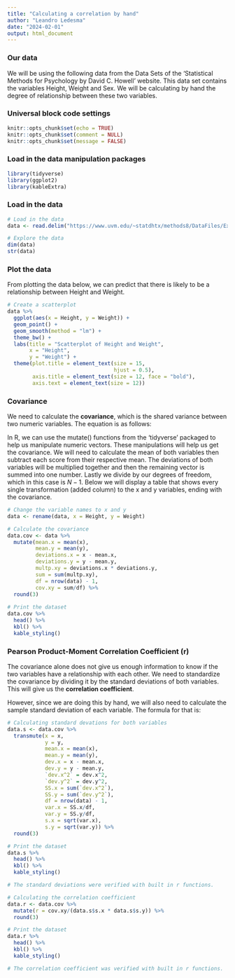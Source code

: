 ```yaml
---
title: "Calculating a correlation by hand"
author: "Leandro Ledesma"
date: "2024-02-01"
output: html_document
---
```

### Our data

We will be using the following data from the Data Sets of the 'Statistical Methods for Psychology by David C. Howell' website. This data set contains the variables Height, Weight and Sex. We will be calculating by hand the degree of relationship between these two variables.

### Universal block code settings

```r
knitr::opts_chunk$set(echo = TRUE)
knitr::opts_chunk$set(comment = NULL)
knitr::opts_chunk$set(message = FALSE)
```

### Load in the data manipulation packages

```r
library(tidyverse)
library(ggplot2)
library(kableExtra)

```

### Load in the data

```r
# Load in the data
data <- read.delim("https://www.uvm.edu/~statdhtx/methods8/DataFiles/Ex9-31.dat")

# Explore the data
dim(data)
str(data)

```

### Plot the data

From plotting the data below, we can predict that there is likely to be a relationship between Height and Weight. 

```r
# Create a scatterplot
data %>%
  ggplot(aes(x = Height, y = Weight)) +
  geom_point() +
  geom_smooth(method = "lm") +
  theme_bw() +
  labs(title = "Scatterplot of Height and Weight",
       x = "Height",
       y = "Weight") +
  theme(plot.title = element_text(size = 15,
                                  hjust = 0.5),
        axis.title = element_text(size = 12, face = "bold"),
        axis.text = element_text(size = 12))


```

### Covariance

We need to calculate the **covariance**, which is the shared variance between two numeric variables. The equation is as follows:

\begin{align*}

cov_{XY} = \frac {\Sigma (X - \overline{X}) (Y - \overline{Y})} {N - 1}

\end{align*}

In R, we can use the mutate() functions from the 'tidyverse' packaged to help us manipulate numeric vectors. These manipulations will help us get the covariance. We will need to calculate the mean of both variables then subtract each score from their respective mean. The deviations of both variables will be multiplied together and then the remaining vector is summed into one number. Lastly we divide by our degrees of freedom, which in this case is $N - 1$. Below we will display a table that shows every single transformation (added column) to the x and y variables, ending with the covariance. 

```r
# Change the variable names to x and y 
data <- rename(data, x = Height, y = Weight)

# Calculate the covariance
data.cov <- data %>%
  mutate(mean.x = mean(x),
         mean.y = mean(y),
         deviations.x = x - mean.x,
         deviations.y = y - mean.y,
         multp.xy = deviations.x * deviations.y,
         sum = sum(multp.xy),
         df = nrow(data) - 1,
         cov.xy = sum/df) %>%
  round(3)
  
# Print the dataset
data.cov %>%
  head() %>%
  kbl() %>%
  kable_styling()
```

### Pearson Product-Moment Correlation Coefficient (r)

The covariance alone does not give us enough information to know if the two variables have a relationship with each other. We need to standardize the covariance by dividing it by the standard deviations of both variables. This will give us the **correlation coefficient**.


\begin{align*}

r = \frac {cov_{XY}} {S_{x}S_{y}}

\end{align*}

However, since we are doing this by hand, we will also need to calculate the sample standard deviation of each variable. The formula for that is: 

\begin{align*}

s = \sqrt{ \frac {\Sigma (X - \overline{X})^{2}}{N - 1}}

\end{align*}


```r
# Calculating standard devations for both variables
data.s <- data.cov %>%
  transmute(x = x,
            y = y,
            mean.x = mean(x),
            mean.y = mean(y),
            dev.x = x - mean.x,
            dev.y = y - mean.y,
            `dev.x^2` = dev.x^2,
            `dev.y^2` = dev.y^2,
            SS.x = sum(`dev.x^2`),
            SS.y = sum(`dev.y^2`),
            df = nrow(data) - 1,
            var.x = SS.x/df,
            var.y = SS.y/df,
            s.x = sqrt(var.x),
            s.y = sqrt(var.y)) %>%
  round(3)

# Print the dataset
data.s %>%
  head() %>%
  kbl() %>%
  kable_styling()

# The standard deviations were verified with built in r functions. 

# Calculating the correlation coefficient
data.r <- data.cov %>%
  mutate(r = cov.xy/(data.s$s.x * data.s$s.y)) %>%
  round(3)

# Print the dataset
data.r %>%
  head() %>%
  kbl() %>%
  kable_styling()

# The correlation coefficient was verified with built in r functions.
```